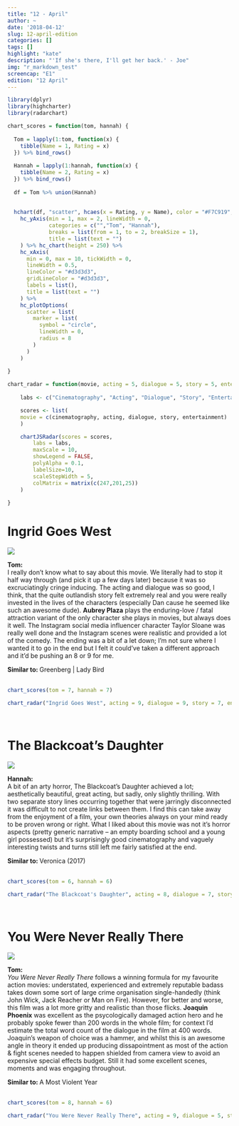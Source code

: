 ```yaml
---
title: "12 - April"
author: ~
date: '2018-04-12'
slug: 12-april-edition
categories: []
tags: []
highlight: "kate"
description: "'If she's there, I'll get her back.' - Joe"
img: "r_markdown_test"
screencap: "E1"
edition: "12 April"
---
```


```r
library(dplyr)
library(highcharter)
library(radarchart)

chart_scores = function(tom, hannah) {
  
  Tom = lapply(1:tom, function(x) {
    tibble(Name = 1, Rating = x)
  }) %>% bind_rows()
  
  Hannah = lapply(1:hannah, function(x) {
    tibble(Name = 2, Rating = x)
  }) %>% bind_rows()
  
  df = Tom %>% union(Hannah)
  
  
  hchart(df, "scatter", hcaes(x = Rating, y = Name), color = "#F7C919", name = "Overall Rating") %>%
    hc_yAxis(min = 1, max = 2, lineWidth = 0,
             categories = c("","Tom", "Hannah"),
             breaks = list(from = 1, to = 2, breakSize = 1),
             title = list(text = "")
    ) %>% hc_chart(height = 250) %>%
    hc_xAxis(
      min = 0, max = 10, tickWidth = 0,
      lineWidth = 0.5, 
      lineColor = "#d3d3d3",
      gridLineColor = "#d3d3d3",
      labels = list(),
      title = list(text = "")
    ) %>%
    hc_plotOptions(
      scatter = list(
        marker = list(
          symbol = "circle",
          lineWidth = 0,
          radius = 8
        )
      )
    )
  
}

chart_radar = function(movie, acting = 5, dialogue = 5, story = 5, entertainment = 5, cinematography = 5) {
    
    labs <- c("Cinematography", "Acting", "Dialogue", "Story", "Entertainment")

    scores <- list(
    movie = c(cinematography, acting, dialogue, story, entertainment)
    )

    chartJSRadar(scores = scores,
        labs = labs,
        maxScale = 10,
        showLegend = FALSE,
        polyAlpha = 0.1,
        labelSize=10, 
        scaleStepWidth = 5,
        colMatrix = matrix(c(247,201,25))
    )
    
}


```

# Ingrid Goes West

<div class = "review">

<div class = "review-left">

![](/img/films/01/ingrid-goes-west.png)

<b> Tom: </b> <br>
I really don't know what to say about this movie. We literally had to stop it half way through (and pick it up a few days later) because it was so excruciatingly cringe inducing. The acting and dialogue was so good, I think, that the quite outlandish story felt extremely real and you were really invested in the lives of the characters (especially Dan cause he seemed like such an awesome dude). **Aubrey Plaza** plays the enduring-love / fatal attraction variant of the only character she plays in movies, but always does it well. The Instagram social media influencer character Taylor Sloane was really well done and the Instagram scenes were realistic and provided a lot of the comedy. The ending was a bit of a let down; I'm not sure where I wanted it to go in the end but I felt it could've taken a different approach and it'd be pushing an 8 or 9 for me.

</div>

<div class = "review-right">

<b> Similar to: </b> Greenberg | Lady Bird <br> <br>
<div class="ratings">
```r
chart_scores(tom = 7, hannah = 7)
```
</div>

```r
chart_radar("Ingrid Goes West", acting = 9, dialogue = 9, story = 7, entertainment = 7, cinematography = 6)
```

</div>

</div>

<br>

# The Blackcoat's Daughter

<div class = "review">

<div class = "review-left">

![](/img/films/01/the-blackcoats-daughter.png)

<b> Hannah: </b> <br>
A bit of an arty horror, The Blackcoat’s Daughter achieved a lot; aesthetically beautiful, great acting, but sadly, only slightly thrilling. With two separate story lines occurring together that were jarringly disconnected it was difficult to not create links between them. I find this can take away from the enjoyment of a film, your own theories always on your mind ready to be proven wrong or right. What I liked about this movie was not it’s horror aspects (pretty generic narrative – an empty boarding school and a young girl possessed) but it’s surprisingly good cinematography and vaguely interesting twists and turns still left me fairly satisfied at the end.

</div>

<div class = "review-right">

<b> Similar to: </b> Veronica (2017) <br> <br>
<div class="ratings">
```r
chart_scores(tom = 6, hannah = 6)
```
</div>

```r
chart_radar("The Blackcoat's Daughter", acting = 8, dialogue = 7, story = 5, entertainment = 5, cinematography = 8)
```

</div>

</div>

<br>

# You Were Never Really There

<div class = "review">

<div class = "review-left">

![](/img/films/01/you-were-never-really-there.png)

<b> Tom: </b> <br>
*You Were Never Really There* follows a winning formula for my favourite action movies: understated, experienced and extremely reputable badass takes down some sort of large crime organisation single-handedly (think John Wick, Jack Reacher or Man on Fire). However, for better and worse, this film was a lot more gritty and realistic than those flicks. **Joaquin Phoenix** was excellent as the psycologically damaged action hero and he probably spoke fewer than 200 words in the whole film; for context I'd estimate the total word count of the dialogue in the film at 400 words. Joaquin's weapon of choice was a hammer, and whilst this is an awesome angle in theory it ended up producing dissapointment as most of the action & fight scenes needed to happen shielded from camera view to avoid an expensive special effects budget. Still it had some excellent scenes, moments and was engaging throughout.

</div>

<div class = "review-right">

<b> Similar to: </b> A Most Violent Year <br> <br>
<div class="ratings">
```r
chart_scores(tom = 8, hannah = 6)
```
</div>

```r
chart_radar("You Were Never Really There", acting = 9, dialogue = 5, story = 7, entertainment = 6, cinematography = 8)
```

</div>

</div>

<br>
